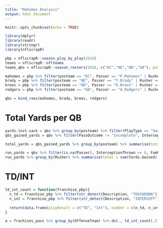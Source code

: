 ```yaml
---
title: "Mahomes Analysis"
output: html_document
---
```


```r
knitr::opts_chunk$set(echo = TRUE)

library(dplyr)
library(readr)
library(stringr)
library(nflscrapR)
```

```r
pbp = nflscrapR::season_play_by_play(2018)
teams = nflscrapR::nflteams
teams_qbs = nflscrapR::season_rosters(2018, c("KC","NE","NO","GB"), positions = c("QUARTERBACK"))
```

```r
mahomes = pbp %>% filter(posteam == "KC", Passer == "P.Mahomes" | Rusher == "P.Mahomes" | PlayType == "Sack", Accepted.Penalty == 0)
brady = pbp %>% filter(posteam == "NE", Passer == "T.Brady" | Rusher == "T.Brady" | PlayType == "Sack", Accepted.Penalty == 0)
brees = pbp %>% filter(posteam == "NO", Passer == "D.Brees" | Rusher == "D.Brees" | PlayType == "Sack", Accepted.Penalty == 0)
rodgers = pbp %>% filter(posteam == "GB", Passer == "A.Rodgers" | Rusher == "A.Rodgers" | PlayType == "Sack", Accepted.Penalty == 0)

qbs = bind_rows(mahomes, brady, brees, rodgers)
```

# Total Yards per QB
```r
yards.lost.sack = qbs %>% group_by(posteam) %>% filter(PlayType == "Sack") %>% summarise(yards = sum(Yards.Gained))
qbs_gained_yards = qbs %>% filter(PassOutcome != "Incomplete", InterceptionThrown == 0, Fumble == 0, Reception == 1)

total_yards = qbs_gained_yards %>% group_by(posteam) %>% summarise(totalYards = sum(Yards.Gained), airYards = sum(AirYards), yardsAfterCatch = sum(YardsAfterCatch))# %>% arrange(desc(totalYards))

run_yards = qbs %>% filter(is.na(Passer), InterceptionThrown == 0, Fumble == 0)
run_yards %>% group_by(Rusher) %>% summarise(total = sum(Yards.Gained))
```


# TD/INT
```r
td_int_count = function(franchise_pbp){
  n_td = franchise_pbp %>% filter(str_detect(Description, "TOUCHDOWN")) %>% nrow()
  n_int = franchise_pbp %>% filter(str_detect(Description, "INTERCEPT")) %>% nrow()
  
  return(data.frame(playResult = c("TD", "Int"), number = c(n_td, n_int)))
}

a = frachises_pass %>% group_by(OffenseTeam) %>% do(., td_int_count(.))

```

```r

```

```r

```

